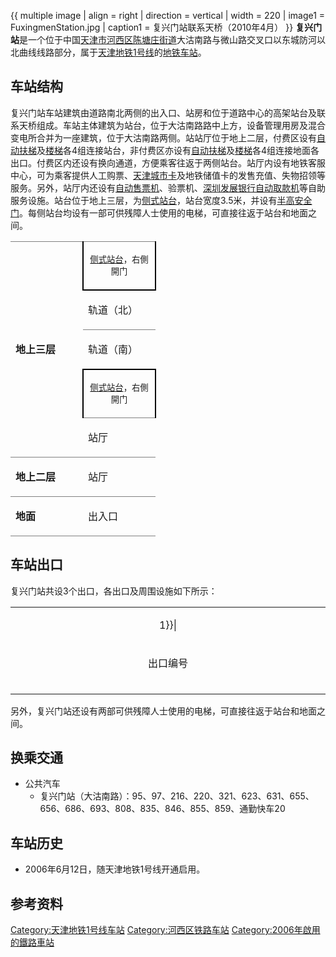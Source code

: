 {{noteTA 
|G1 =Transport}}
{{Infobox station
|name = 复兴门
|eng_name = Fuxingmen
|linecolour = {{天津地铁颜色|1}}
|image = 天津轨道交通--复兴门站.jpg
|caption = 复兴门站外景（2011年5月）
|other_name = 
|country = {{PRC}}
|borough = [[天津市|天津市]][[河西区_(天津市)|河西区]][[陈塘庄街道|陈塘庄街道]]
|address = 大沽南路与微山路交叉口以东
|coordinates = {{coord|39|4|34.39|N|117|15|14.32|E|display=inline,title|Region:CH_type}}
|elevation = 
|operator = [[天津轨道交通集团|天津轨道交通集团]]
|lines = {{天津地铁线路名|1|SL}}
|distance = 
|platform = 2座[[侧式站台|侧式站台]]
|tracks = 2条
|bus_routes = 
|bus_stands = 
|connections = 公交站
|structure = 高架车站
|hall = 高架站厅
|depth = 
|levels = 
|interchange = 
|exits = 4个
|lift = 
|escalator = 12条
|architect = 
|architectural_style = 
|colour = 银色
|type = 
|status = 运营中
|code = 
|zone = 
|classification = 
|website = 
|built = 
|opened = 2006年6月12日
|closed = 
|pass_year = 
|passengers = 
|pass_system = 
|pass_rank = 
|mpassengers = 
|trains = 
|station_hours = 
|hours = 
|first = 往{{天津地铁起讫站|1|L}}：06:02<br />往{{天津地铁起讫站|1|R}}：06:19
|last = 往{{天津地铁起讫站|1|L}}：22:59<br />往{{天津地铁起讫站|1|R}}：23:30
|adjacent = {{adjacent stations|system=天津地铁|line=1|left=陈塘庄|right=华山里}}
|other_services = 
|route_map = 
}}
{{ multiple image | align = right | direction = vertical | width = 220
| image1 = FuxingmenStation.jpg | caption1 = 复兴门站联系天桥（2010年4月）
}}
'''复兴门站'''是一个位于中国[[天津市|天津市]][[河西区_(天津市)|河西区]][[陈塘庄街道|陈塘庄街道]]大沽南路与微山路交叉口以东城防河以北曲线线路部分，属于[[天津地铁|天津地铁]][[天津地铁1号线|1号线]]的[[地铁车站|地铁车站]]。

== 车站结构 ==
复兴门站车站建筑由道路南北两侧的出入口、站房和位于道路中心的高架站台及联系天桥组成。车站主体建筑为站台，位于大沽南路路中上方，设备管理用房及混合变电所合并为一座建筑，位于大沽南路两侧。站站厅位于地上二层，付费区设有[[自动扶梯|自动扶梯]]及[[楼梯|楼梯]]各4组连接站台，非付费区亦设有[[自动扶梯|自动扶梯]]及[[楼梯|楼梯]]各4组连接地面各出口。付费区内还设有换向通道，方便乘客往返于两侧站台。站厅内设有地铁客服中心，可为乘客提供人工购票、[[天津城市卡|天津城市卡]]及地铁储值卡的发售充值、失物招领等服务。另外，站厅内还设有[[自动售票机|自动售票机]]、验票机、[[深圳发展银行|深圳发展银行]][[自动取款机|自动取款机]]等自助服务设施。站台位于地上三层，为[[侧式站台|侧式站台]]，站台宽度3.5米，并设有[[半高式屏蔽门|半高安全门]]。每侧站台均设有一部可供残障人士使用的电梯，可直接往返于站台和地面之间。

{|cellspacing=0 cellpadding=3
|-
|style="border-top:solid 1px gray;" rowspan=5 valign=top width=50|'''地上三层'''
|style="border-right:solid 2px black;border-left:solid 2px black;border-top:solid 1px gray;border-bottom:solid 2px black;" colspan=2|<center><small>[[侧式站台|侧式站台]]，右側開门</small></center>
|-
|style="border-bottom:solid 1px gray;"|轨道（北）
|style="border-bottom:solid 1px gray;"|{{arrow|L}} {{天津地铁线路名|1|c}}往{{站|刘园}}<small>（{{站|陈塘庄}}）</small>
|-
|轨道（南）
|{{arrow|R}} {{天津地铁线路名|1|c}}往{{站|东沽路}}<small>（{{站|华山里}}）</small>
|-
|style="border-right:solid 2px black;border-left:solid 2px black;border-top:solid 2px black;" colspan=2|<center><small>[[侧式站台|侧式站台]]，右側開门</small></center>
|-
|style="border-top:solid 1px gray;" valign=top width=100|站厅
|style="border-top:solid 1px gray;" valign=top width=350|客服中心
|-
|style="border-top:solid 1px gray;border-bottom:solid 1px gray;" valign=top width=100|'''地上二层'''
|style="border-top:solid 1px gray;border-bottom:solid 1px gray;" valign=top width=100|站厅
|style="border-top:solid 1px gray;border-bottom:solid 1px gray;" valign=top width=350|客服中心、[[自动售票机|自动售票机]]、验票机、[[自动取款机|自动取款机]]
|-
|style="border-bottom:solid 1px gray;" valign=top width=100|'''地面'''
|style="border-bottom:solid 1px gray;" |出入口
|style="border-bottom:solid 1px gray;" |A—C出入口
|}

== 车站出口 ==
复兴门站共设3个出口，各出口及周围设施如下所示：
{| class="wikitable" style="width:75%"
|colspan=4 align="center" bgcolor={{天津地铁颜色|1}}|
|-
! style="width:9%" | 出口编号
! style="width:16%" | 地点
! style="width:53%" | 可到达目的地
! 照片
|-
| align="center" style="border-bottom:none" | {{港鐵出口|A}} || 大沽南路北侧 || 复兴之门房地产、复兴北里、世芳园、荣华园、柳苑社区 || [[File:Tianjin_metro_line_1_Fuxingmen_Station_EXIT-A_2020-10-30_0001.jpg|250px]]
|-
| align="center" style="border-bottom:none" | {{港鐵出口|B}} || 大沽南路南侧 || 天津市无缝钢管厂、天津市第一钢丝绳厂、海河大桥、副食大楼、瑞来里 || 
|-
| align="center" style="border-bottom:none" | {{港鐵出口|C}} || 大沽南路南侧 || 交通部一航院、天津港湾工程研究所、幸福家园 || 
|}

另外，复兴门站还设有两部可供残障人士使用的电梯，可直接往返于站台和地面之间。

== 换乘交通 ==
* 公共汽车
** 复兴门站（大沽南路）：95、97、216、220、321、623、631、655、656、686、693、808、835、846、855、859、通勤快车20

==车站历史==
*2006年6月12日，随天津地铁1号线开通启用。

== 参考资料 ==
<div class="references-small">
<references />
</div>

{{Commonscat|Fuxingmen Station (Tianjin)}}

{{天津地铁1号线}}
{{天津轨道交通车站列表}}

[[Category:天津地铁1号线车站|Category:天津地铁1号线车站]]
[[Category:河西区铁路车站|Category:河西区铁路车站]]
[[Category:2006年啟用的鐵路車站|Category:2006年啟用的鐵路車站]]